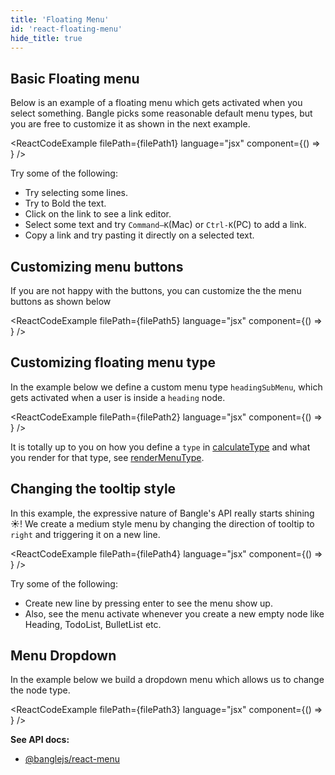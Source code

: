 ```yaml
---
title: 'Floating Menu'
id: 'react-floating-menu'
hide_title: true
---
```



## Basic Floating menu

Below is an example of a floating menu which gets activated when you select something. Bangle picks some reasonable default menu types, but you are free to customize it as shown in the next example.

<ReactCodeExample
  filePath={filePath1}
  language="jsx"
  component={() => <Example1 />}
/>

Try some of the following:

- Try selecting some lines.
- Try to Bold the text.
- Click on the link to see a link editor.
- Select some text and try `Command–K`(Mac) or `Ctrl-K`(PC) to add a link.
- Copy a link and try pasting it directly on a selected text.

## Customizing menu buttons

If you are not happy with the buttons, you can customize the the menu buttons as shown below

<ReactCodeExample
  filePath={filePath5}
  language="jsx"
  component={() => <Example5 />}
/>

## Customizing floating menu type

In the example below we define a custom menu type `headingSubMenu`, which gets activated when a user is inside a `heading` node.

<ReactCodeExample
  filePath={filePath2}
  language="jsx"
  component={() => <Example2 />}
/>

It is totally up to you on how you define a `type` in [calculateType](/docs/api/react_menu#plugins---plugins)
and what you render for that type, see [renderMenuType](/docs/api/react_menu#floatingmenu-reactelement).

## Changing the tooltip style

In this example, the expressive nature of Bangle's API really starts shining :sunny:! We create a medium style menu by changing the direction of tooltip to `right` and triggering it on a new line.

<ReactCodeExample
  filePath={filePath4}
  language="jsx"
  component={() => <Example4 />}
/>

Try some of the following:

- Create new line by pressing enter to see the menu show up.
- Also, see the menu activate whenever you create a new empty node like Heading, TodoList, BulletList etc.

## Menu Dropdown

In the example below we build a dropdown menu which allows us to change the node type.

<ReactCodeExample
  filePath={filePath3}
  language="jsx"
  component={() => <Example3 />}
/>

**See API docs:**

- [@banglejs/react-menu](/docs/api/react_menu)
